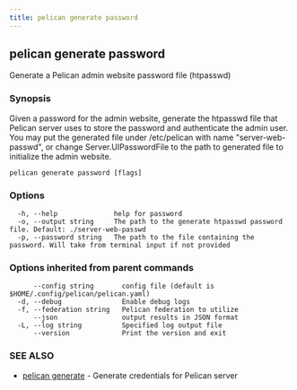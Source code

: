 ```yaml
---
title: pelican generate password
---
```


## pelican generate password

Generate a Pelican admin website password file (htpasswd)

### Synopsis

Given a password for the admin website, generate the htpasswd file that Pelican server
uses to store the password and authenticate the admin user. You may put the generated file under
/etc/pelican with name "server-web-passwd", or change Server.UIPasswordFile
to the path to generated file to initialize the admin website.


```
pelican generate password [flags]
```

### Options

```
  -h, --help              help for password
  -o, --output string     The path to the generate htpasswd password file. Default: ./server-web-passwd
  -p, --password string   The path to the file containing the password. Will take from terminal input if not provided
```

### Options inherited from parent commands

```
      --config string       config file (default is $HOME/.config/pelican/pelican.yaml)
  -d, --debug               Enable debug logs
  -f, --federation string   Pelican federation to utilize
      --json                output results in JSON format
  -L, --log string          Specified log output file
      --version             Print the version and exit
```

### SEE ALSO

* [pelican generate](/commands-reference/generate/)	 - Generate credentials for Pelican server
